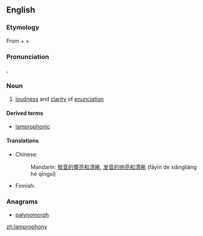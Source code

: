 ==English==

===Etymology===
From {{etyl|grc|en}} {{term||tr=lampró(s)||[[clear]], [[distinct]]}} + {{term||tr=phōnos||[[sound]]}} + {{term||tr=[[-y]]||having the quality of}}

===Pronunciation===
{{a|US}} {{enPR|lăm-prŏf'-ə-nē}}, {{IPA|/læm.'pɹɑf.ə.ni/}}

===Noun===
{{en-noun|-}}

# [[loudness]] and [[clarity]] of [[enunciation]]

====Derived terms====
* [[lamprophonic]]

====Translations====
{{trans-top|loudness and clarity of enunciation}}
* Chinese:
*: Mandarin: [[發音]][[的]][[響亮]][[和]][[清晰]], [[发音]][[的]][[响亮]][[和]][[清晰]] (fāyīn de xiǎngliàng hé qīngxī)
{{trans-mid}}
* Finnish: {{t+|fi|kuuluvuus}}
{{trans-bottom}}

===Anagrams===
* [[palynomorph#English|palynomorph]]

[[zh:lamprophony]]